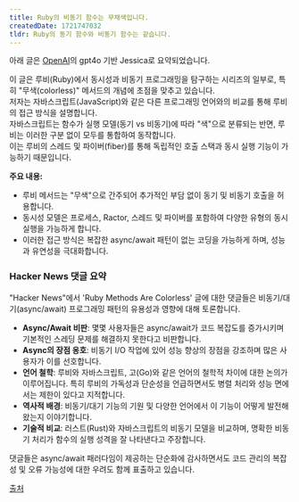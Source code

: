 ```yaml
---
title: Ruby의 비동기 함수는 무채색입니다.
createdDate: 1721747032
tldr: Ruby의 동기 함수와 비동기 함수는 같습니다.
---
```

아래 글은 [OpenAI](https://openai.com)의 gpt4o 기반 Jessica로 요약되었습니다.

이 글은 루비(Ruby)에서 동시성과 비동기 프로그래밍을 탐구하는 시리즈의 일부로, 특히 "무색(colorless)" 메서드의 개념에 초점을 맞추고 있습니다.\
저자는 자바스크립트(JavaScript)와 같은 다른 프로그래밍 언어와의 비교를 통해 루비의 접근 방식을 설명합니다.\
자바스크립트는 함수가 실행 모델(동기 vs 비동기)에 따라 "색"으로 분류되는 반면, 루비는 이러한 구분 없이 모두를 통합하여 동작합니다.\
이는 루비의 스레드 및 파이버(fiber)를 통해 독립적인 호출 스택과 동시 실행 기능이 가능하기 때문입니다.

**주요 내용:**
- 루비 메서드는 "무색"으로 간주되어 추가적인 부담 없이 동기 및 비동기 호출을 허용합니다.
- 동시성 모델은 프로세스, Ractor, 스레드 및 파이버를 포함하여 다양한 유형의 동시 실행을 가능하게 합니다.
- 이러한 접근 방식은 복잡한 async/await 패턴이 없는 코딩을 가능하게 하며, 성능과 유연성을 극대화합니다.

### Hacker News 댓글 요약

"Hacker News"에서 'Ruby Methods Are Colorless' 글에 대한 댓글들은 비동기/대기(async/await) 프로그래밍 패턴의 유용성과 영향에 대해 토론합니다.

- **Async/Await 비판**: 몇몇 사용자들은 async/await가 코드 복잡도를 증가시키며 기본적인 스레딩 문제를 해결하지 못한다고 비판합니다.
- **Async의 장점 옹호**: 비동기 I/O 작업에 있어 성능 향상의 장점을 강조하며 많은 사용자가 이를 선호합니다.
- **언어 철학**: 루비와 자바스크립트, 고(Go)와 같은 언어의 철학적 차이에 대한 논의가 이루어집니다. 특히 루비의 가독성과 단순성을 언급하면서도 병렬 처리와 성능 면에서는 제한이 있다고 지적합니다.
- **역사적 배경**: 비동기/대기 기능의 기원 및 다양한 언어에서 이 기능이 어떻게 발전해왔는지 이야기합니다.
- **기술적 비교**: 러스트(Rust)와 자바스크립트의 비동기 모델을 비교하며, 명확한 비동기 처리가 함수의 실행 성격을 잘 나타낸다고 주장합니다.

댓글들은 async/await 패러다임이 제공하는 단순화에 감사하면서도 코드 관리의 복잡성 및 오류 가능성에 대한 우려도 함께 표출하고 있습니다.

[출처](https://news.ycombinator.com/item?id=41001951)
